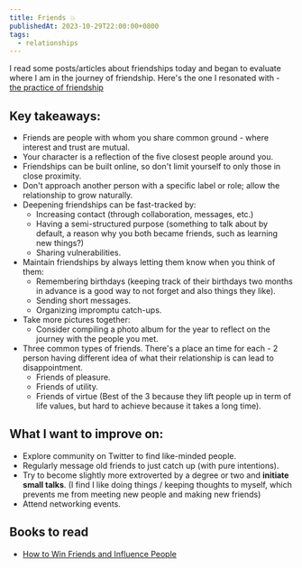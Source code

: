 ```yaml
---
title: Friends 💥
publishedAt: 2023-10-29T22:00:00+0800
tags:
  - relationships
---
```


I read some posts/articles about friendships today and began to evaluate where I am in the journey of friendship. Here's the one I resonated with - [the practice of friendship](https://tasshin.com/blog/the-practice-of-friendship/?curius=1417)

## Key takeaways:

- Friends are people with whom you share common ground - where interest and trust are mutual.
- Your character is a reflection of the five closest people around you.
- Friendships can be built online, so don't limit yourself to only those in close proximity.
- Don't approach another person with a specific label or role; allow the relationship to grow naturally.
- Deepening friendships can be fast-tracked by:
  - Increasing contact (through collaboration, messages, etc.)
  - Having a semi-structured purpose (something to talk about by default, a reason why you both became friends, such as learning new things?)
  - Sharing vulnerabilities.
- Maintain friendships by always letting them know when you think of them:
  - Remembering birthdays (keeping track of their birthdays two months in advance is a good way to not forget and also things they like).
  - Sending short messages.
  - Organizing impromptu catch-ups.
- Take more pictures together:
  - Consider compiling a photo album for the year to reflect on the journey with the people you met.
- Three common types of friends. There's a place an time for each - 2 person having different idea of what their relationship is can lead to disappointment.
  - Friends of pleasure.
  - Friends of utility.
  - Friends of virtue (Best of the 3 because they lift people up in term of life values, but hard to achieve because it takes a long time).

## What I want to improve on:

- Explore community on Twitter to find like-minded people.
- Regularly message old friends to just catch up (with pure intentions).
- Try to become slightly more extroverted by a degree or two and **initiate small talks**. (I find I like doing things / keeping thoughts to myself, which prevents me from meeting new people and making new friends)
- Attend networking events.

## Books to read

- [How to Win Friends and Influence People](https://www.goodreads.com/book/show/4865.How_to_Win_Friends_and_Influence_People)
